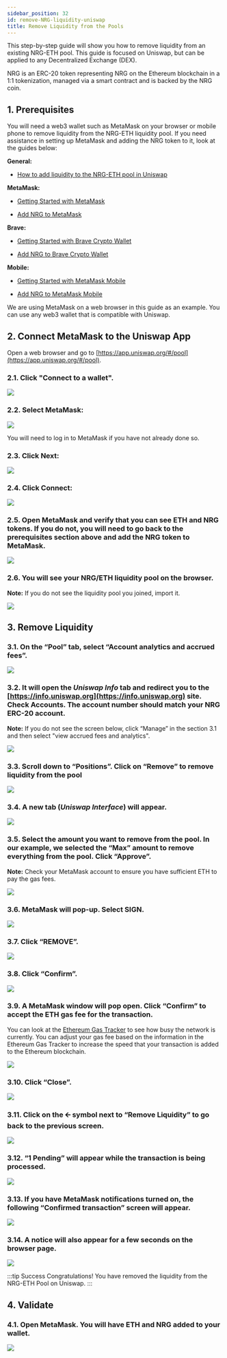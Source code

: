 ```yaml
---
sidebar_position: 32
id: remove-NRG-liquidity-uniswap
title: Remove Liquidity from the Pools
---
```


This step-by-step guide will show you how to remove liquidity from an existing NRG-ETH pool. This guide is focused on Uniswap, but can be applied to any Decentralized Exchange (DEX).

NRG is an ERC-20 token representing NRG on the Ethereum blockchain in a 1:1 tokenization, managed via a smart contract and is backed by the NRG coin.

## 1. Prerequisites

You will need a web3 wallet such as MetaMask on your browser or mobile phone to remove liquidity from the NRG-ETH liquidity pool. If you need assistance in setting up MetaMask and adding the NRG token to it, look at the guides below:

**General:**

- [How to add liquidity to the NRG-ETH pool in Uniswap](https://wiki.energi.world/docs/guides/add-NRG-liquidity-uniswap)

**MetaMask:**

- [Getting Started with MetaMask](https://wiki.energi.world/docs/guides/getting-started-with-metamask)

- [Add NRG to MetaMask](https://wiki.energi.world/docs/guides/add-NRG-chrome)

**Brave:**

- [Getting Started with Brave Crypto Wallet](https://wiki.energi.world/docs/guides/getting-started-brave-crypto-wallet)

- [Add NRG to Brave Crypto Wallet](https://wiki.energi.world/docs/guides/add-NRG-brave-crypto-wallet)

**Mobile:**

- [Getting Started with MetaMask Mobile](https://wiki.energi.world/docs/guides/getting-started-metamask-mobile)

- [Add NRG to MetaMask Mobile](https://wiki.energi.world/docs/guides/add-NRG-metamask-mobile)

We are using MetaMask on a web browser in this guide as an example. You can use any web3 wallet that is compatible with Uniswap.

## 2. Connect MetaMask to the Uniswap App

Open a web browser and go to [https://app.uniswap.org/#/pool](https://app.uniswap.org/#/pool).

### 2.1. Click "Connect to a wallet".

![](../assets/images/uniswap-remove-liquidity/image-0.png)

### 2.2. Select MetaMask:

![](../assets/images/uniswap-remove-liquidity/image-1.png)


You will need to log in to MetaMask if you have not already done so.

### 2.3. Click Next:

![](../assets/images/uniswap-remove-liquidity/image-2.png)

### 2.4. Click Connect:

![](../assets/images/uniswap-remove-liquidity/image-3.png)

### 2.5. Open MetaMask and verify that you can see ETH and NRG tokens. If you do not, you will need to go back to the prerequisites section above and add the NRG token to MetaMask.

![](../assets/images/uniswap-remove-liquidity/image-4.png)

### 2.6. You will see your NRG/ETH liquidity pool on the browser.

**Note:** If you do not see the liquidity pool you joined, import it.

![](../assets/images/uniswap-remove-liquidity/image-5.png)

## 3. Remove Liquidity

### 3.1. On the “Pool” tab, select “Account analytics and accrued fees”.

![](../assets/images/uniswap-remove-liquidity/image-6.png)

### 3.2. It will open the <em>Uniswap Info</em> tab and redirect you to the [https://info.uniswap.org](https://info.uniswap.org) site. Check Accounts. The account number should match your NRG ERC-20 account.

**Note:** If you do not see the screen below, click “Manage” in the section 3.1 and then select "view accrued fees and analytics".

![](../assets/images/uniswap-remove-liquidity/image-7.png)

### 3.3. Scroll down to “Positions”. Click on “Remove” to remove liquidity from the pool

![](../assets/images/uniswap-remove-liquidity/image-8.png)

### 3.4. A new tab (<em>Uniswap Interface</em>) will appear.

![](../assets/images/uniswap-remove-liquidity/image-9.png)

### 3.5. Select the amount you want to remove from the pool. In our example, we selected the “Max” amount to remove everything from the pool. Click “Approve”.

**Note:** Check your MetaMask account to ensure you have sufficient ETH to pay the gas fees.

![](../assets/images/uniswap-remove-liquidity/image-10.png)

### 3.6. MetaMask will pop-up. Select SIGN.

![](../assets/images/uniswap-remove-liquidity/image-11.png)

### 3.7. Click “REMOVE”.

![](../assets/images/uniswap-remove-liquidity/image-12.png)

### 3.8. Click “Confirm”.

![](../assets/images/uniswap-remove-liquidity/image-13.png)

### 3.9. A MetaMask window will pop open. Click “Confirm” to accept the ETH gas fee for the transaction.

You can look at the [Ethereum Gas Tracker](https://etherscan.io/gastracker) to see how busy the network is currently. You can adjust your gas fee based on the information in the Ethereum Gas Tracker to increase the speed that your transaction is added to the Ethereum blockchain.

![](../assets/images/uniswap-remove-liquidity/image-14.png)

### 3.10. Click “Close”.

![](../assets/images/uniswap-remove-liquidity/image-15.png)

### 3.11. Click on the 🡨 symbol next to “Remove Liquidity” to go back to the previous screen.

![](../assets/images/uniswap-remove-liquidity/image-16.png)

### 3.12. “1 Pending” will appear while the transaction is being processed.

![](../assets/images/uniswap-remove-liquidity/image-17.png)

### 3.13. If you have MetaMask notifications turned on, the following “Confirmed transaction” screen will appear.

![](../assets/images/uniswap-remove-liquidity/image-18.png)

### 3.14. A notice will also appear for a few seconds on the browser page.

![](../assets/images/uniswap-remove-liquidity/image-19.png)

:::tip Success
Congratulations! You have removed the liquidity from the NRG-ETH Pool on Uniswap.
:::

## 4. Validate

### 4.1. Open MetaMask. You will have ETH and NRG added to your wallet.

![](../assets/images/uniswap-remove-liquidity/image-20.png)
